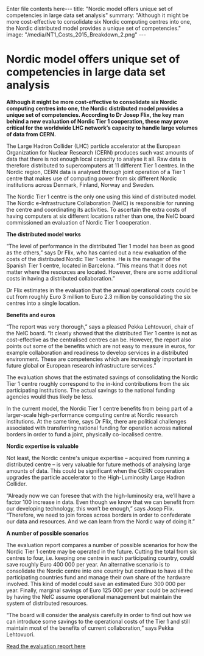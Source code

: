 Enter file contents here---
title: "Nordic model offers unique set of competencies in large data set analysis"
summary: "Although it might be more cost-effective to consolidate six Nordic computing centres into one, the Nordic distributed model provides a unique set of competencies."
image: "/media/NT1_Costs_2015_Breakdown_2.png"
---

= Nordic model offers unique set of competencies in large data set analysis =

'''Although it might be more cost-effective to consolidate six Nordic computing centres into one, the Nordic distributed model provides a unique set of competencies. According to Dr Josep Flix, the key man behind a new evaluation of Nordic Tier 1 cooperation, these may prove critical for the worldwide LHC network’s capacity to handle large volumes of data from CERN.
'''

<a href="/media/NT1_Costs_2015_Breakdown_2.png">
</a>

The Large Hadron Collider (LHC) particle accelerator at the European Organization for Nuclear Research (CERN) produces such vast amounts of data that there is not enough local capacity to analyse it all. Raw data is therefore distributed to supercomputers at 11 different Tier 1 centres. In the Nordic region, CERN data is analysed through joint operation of a Tier 1 centre that makes use of computing power from six different Nordic institutions across Denmark, Finland, Norway and Sweden.

The Nordic Tier 1 centre is the only one using this kind of distributed model. The Nordic e-Infrastructure Collaboration (NeIC) is responsible for running the centre and coordinating its activities. To ascertain the extra costs of having computers at six different locations rather than one, the NeIC board commissioned an evaluation of Nordic Tier 1 cooperation.

'''The distributed model works'''

“The level of performance in the distributed Tier 1 model has been as good as the others,” says Dr Flix, who has carried out a new evaluation of the costs of the distributed Nordic Tier 1 centre. He is the manager of the Spanish Tier 1 centre, located in Barcelona. “This means that it does not matter where the resources are located. However, there are some additional costs in having a distributed collaboration.”

Dr Flix estimates in the evaluation that the annual operational costs could be cut from roughly Euro 3 million to Euro 2.3 million by consolidating the six centres into a single location.

'''Benefits and euros'''

“The report was very thorough,” says a pleased Pekka Lehtovuori, chair of the NeIC board. “It clearly showed that the distributed Tier 1 centre is not as cost-effective as the centralised centres can be. However, the report also points out some of the benefits which are not easy to measure in euros, for example collaboration and readiness to develop services in a distributed environment. These are competencies which are increasingly important in future global or European research infrastructure services.”

The evaluation shows that the estimated savings of consolidating the Nordic Tier 1 centre roughly correspond to the in-kind contributions from the six participating institutions. The actual savings to the national funding agencies would thus likely be less.

In the current model, the Nordic Tier 1 centre benefits from being part of a larger-scale high-performance computing centre at Nordic research institutions. At the same time, says Dr Flix, there are political challenges associated with transferring national funding for operation across national borders in order to fund a joint, physically co-localised centre.

'''Nordic expertise is valuable'''

Not least, the Nordic centre's unique expertise – acquired from running a distributed centre – is very valuable for future methods of analysing large amounts of data. This could be significant when the CERN cooperation upgrades the particle accelerator to the High-Luminosity Large Hadron Collider.

“Already now we can foresee that with the high-luminosity era, we’ll have a factor 100 increase in data. Even though we know that we can benefit from our developing technology, this won’t be enough,” says Josep Flix. “Therefore, we need to join forces across borders in order to confederate our data and resources. And we can learn from the Nordic way of doing it.”

'''A number of possible scenarios'''

The evaluation report compares a number of possible scenarios for how the Nordic Tier 1 centre may be operated in the future. Cutting the total from six centres to four, i.e. keeping one centre in each participating country, could save roughly Euro 400 000 per year. An alternative scenario is to consolidate the Nordic centre into one country but continue to have all the participating countries fund and manage their own share of the hardware involved. This kind of model could save an estimated Euro 300 000 per year. Finally, marginal savings of Euro 125 000 per year could be achieved by having the NeIC assume operational management but maintain the system of distributed resources.

“The board will consider the analysis carefully in order to find out how we can introduce some savings to the operational costs of the Tier 1 and still maintain most of the benefits of current collaboration,” says Pekka Lehtovuori.

[https://wiki.neic.no/wiki/File:NT-1-Evaluation-report.pdf Read the evaluation report here]
